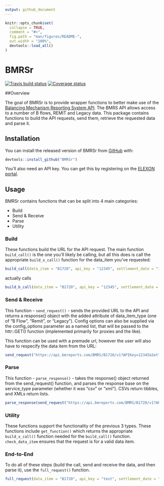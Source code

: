 ```yaml
---
output: github_document
---
```


<!-- README.md is generated from README.Rmd. Please edit that file -->

```r
knitr::opts_chunk$set(
  collapse = TRUE,
  comment = "#>",
  fig.path = "man/figures/README-",
  out.width = "100%",
  devtools::load_all()
)
```
# BMRSr

[![Travis build status](https://travis-ci.org/ARawles/BMRSr.svg?branch=master)](https://travis-ci.org/ARawles/BMRSr)
[![Coverage status](https://codecov.io/gh/ARawles/BMRSr/branch/master/graph/badge.svg)](https://codecov.io/github/ARawles/BMRSr?branch=master)

##Overview

The goal of BMRSr is to provide wrapper functions to better make use of the [Balancing Mechanism Reporting System API](https://www.elexon.co.uk/wp-content/uploads/2017/06/bmrs_api_data_push_user_guide_v1.1.pdf). The BMRS API allows access to a number of B flows, REMIT and Legacy data. This package contains functions to build the API requests, send them, retrieve the requested data and parse it.

## Installation

You can install the released version of BMRSr from [GitHub](https://github.com/ARawles/BMRSr) with:

``` r
devtools::install_github("BMRSr")
```

You'll also need an API key. You can get this by registering on the [ELEXON portal](https://www.elexonportal.co.uk).

## Usage

BMRSr contains functions that can be split into 4 main categories:

* Build
* Send & Receive
* Parse
* Utility

### Build

These functions build the URL for the API request. The main function `build_call()` is the one you'll likely be calling, but all this does is call the appropriate `build_x_call()` function for the data_item you've requested:


```r
build_call(data_item = "B1720", api_key = "12345", settlement_date = "1 Jan 2018", period = "1", service_type = "csv")
```

actually calls
```r
build_b_call(data_item = "B1720", api_key = "12345", settlement_date = "1 Jan 2018", period = "1", service_type = "csv")
```


### Send & Receive

This function - `send_request()` - sends the provided URL to the API and returns a response() object with the added attribute of data_item_type (one of "B Flow", "Remit", or "Legacy"). Config options can also be supplied via the config_options parameter as a named list, that will be passed to the httr::GET() function (implemented primarily for proxies and the like).

This function can be used with a premade url, however the user will also have to respecify the data item from the URL:

```r
send_request("https://api.bmreports.com/BMRS/B1720/v1?APIKey=12345&SettlementDate=2018-01-01&Period=1&ServiceType=csv", data_item = "B1720")
```
### Parse

This function - `parse_response()` - takes the response() object returned from the send_request() function, and parses the response base on the service_type parameter (whether it was "csv" or "xml"). CSVs return tibbles, and XMLs return lists.

```r
parse_response(send_request("https://api.bmreports.com/BMRS/B1720/v1?APIKey=12345&SettlementDate=2018-01-01&Period=1&ServiceType=csv", data_item = "B1720"), format  = "csv")
```


### Utility

These functions support the functionality of the previous 3 types. These functions include `get_function()` which returns the appropriate `build_x_call()` function needed for the `build_call()` function. `check_data_item` ensures that the request is for a valid data item.

### End-to-End

To do all of these steps (build the call, send and receive the data, and then parse it), use the `full_request()` function.

```r
full_request(data_item = "B1720", api_key = "test", settlement_date = "12 Jun 2018", period = "1", service_type = "test")
```

